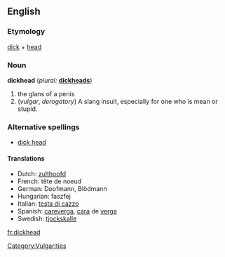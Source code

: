 ==English==

===Etymology===
[[dick]] + [[head]]

===Noun===
'''dickhead'''  (''plural:'' '''[[dickheads]]''')
# the glans of a penis
# (''vulgar'', ''derogatory'') A slang insult, especially for one who is mean or stupid.

===Alternative spellings===
*[[dick head]]

====Translations====
*Dutch: [[zulthoofd]]
*French: tête de noeud
*German: Doofmann, Blödmann
*Hungarian: faszfej
*Italian: [[testa di cazzo]]
*Spanish: [[careverga]], [[cara]] de [[verga]]
*Swedish: [[tjockskalle]] {{c}}

[[Category:Vulgarities]]

[[fr:dickhead]]